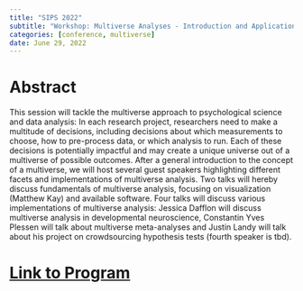 ```yaml
---
title: "SIPS 2022"
subtitle: "Workshop: Multiverse Analyses - Introduction and Applications"
categories: [conference, multiverse]
date: June 29, 2022
---
```


# Abstract

This session will tackle the multiverse approach to psychological science and data analysis: In each research project, researchers need to make a multitude of decisions, including decisions about which measurements to choose, how to pre-process data, or which analysis to run. Each of these decisions is potentially impactful and may create a unique universe out of a multiverse of possible outcomes. After a general introduction to the concept of a multiverse, we will host several guest speakers highlighting different facets and implementations of multiverse analysis. Two talks will hereby discuss fundamentals of multiverse analysis, focusing on visualization (Matthew Kay) and available software. Four talks will discuss various implementations of multiverse analysis: Jessica Dafflon will discuss multiverse analysis in developmental neuroscience, Constantin Yves Plessen will talk about multiverse meta-analyses and Justin Landy will talk about his project on crowdsourcing hypothesis tests (fourth speaker is tbd).

# [Link to Program](https://docs.google.com/document/d/1Rka3f0ZY9BBZVIlZoVINrpyaJYeitpq1yKXBLukeMng/edit)
